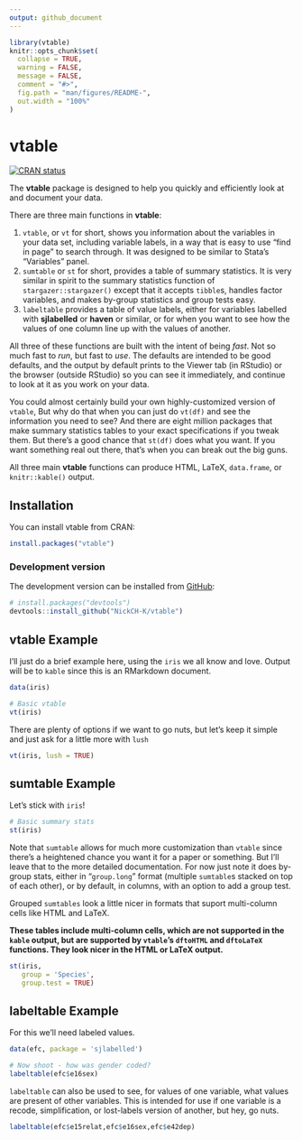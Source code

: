 ```yaml
---
output: github_document
---
```


<!-- README.md is generated from README.Rmd. Please edit that file -->

```r
library(vtable)
knitr::opts_chunk$set(
  collapse = TRUE,
  warning = FALSE,
  message = FALSE,
  comment = "#>",
  fig.path = "man/figures/README-",
  out.width = "100%"
)
```
# vtable

<!-- badges: start -->
[![CRAN status](https://www.r-pkg.org/badges/version/vtable)](https://CRAN.R-project.org/package=vtable)
<!-- badges: end -->

The **vtable** package is designed to help you quickly and efficiently look at and document your data.

There are three main functions in **vtable**:

1. `vtable`, or `vt` for short, shows you information about the variables in your data set, including variable labels, in a way that is easy to use "find in page" to search through. It was designed to be similar to Stata's "Variables" panel.
2. `sumtable` or `st` for short, provides a table of summary statistics. It is very similar in spirit to the summary statistics function of `stargazer::stargazer()` except that it accepts `tibble`s, handles factor variables, and makes by-group statistics and group tests easy.
3. `labeltable` provides a table of value labels, either for variables labelled with **sjlabelled** or **haven** or similar, or for when you want to see how the values of one column line up with the values of another.

All three of these functions are built with the intent of being *fast*. Not so much fast to *run*, but fast to *use*. The defaults are intended to be good defaults, and the output by default prints to the Viewer tab (in RStudio) or the browser (outside RStudio) so you can see it immediately, and continue to look at it as you work on your data. 

You could almost certainly build your own highly-customized version of `vtable`, But why do that when you can just do `vt(df)` and see the information you need to see? And there are eight million packages that make summary statistics tables to your exact specifications if you tweak them. But there's a good chance that `st(df)` does what you want. If you want something real out there, that's when you can break out the big guns.

All three main **vtable** functions can produce HTML, LaTeX, `data.frame`, or `knitr::kable()` output.

## Installation

You can install vtable from CRAN: 

```r
install.packages("vtable")
```

### Development version 

The development version can be installed from [GitHub](https://github.com/):

``` r
# install.packages("devtools")
devtools::install_github("NickCH-K/vtable")
```
## vtable Example

I'll just do a brief example here, using the `iris` we all know and love. Output will be to `kable` since this is an RMarkdown document.

```r
data(iris)

# Basic vtable
vt(iris)
```

There are plenty of options if we want to go nuts, but let's keep it simple and just ask for a little more with `lush`

```r
vt(iris, lush = TRUE)
```

## sumtable Example

Let's stick with `iris`!

```r
# Basic summary stats
st(iris)
```

Note that `sumtable` allows for much more customization than `vtable` since there's a heightened chance you want it for a paper or something. But I'll leave that to the more detailed documentation. For now just note it does by-group stats, either in "`group.long`" format (multiple `sumtable`s stacked on top of each other), or by default, in columns, with an option to add a group test.

Grouped `sumtables` look a little nicer in formats that suport multi-column cells like HTML and LaTeX. 

**These tables include multi-column cells, which are not supported in the `kable` output, but are supported by `vtable`'s `dftoHTML` and `dftoLaTeX` functions. They look nicer in the HTML or LaTeX output.**

```r
st(iris, 
   group = 'Species', 
   group.test = TRUE)
```

## labeltable Example

For this we'll need labeled values. 

```r
data(efc, package = 'sjlabelled')

# Now shoot - how was gender coded?
labeltable(efc$e16sex)
```

`labeltable` can also be used to see, for values of one variable, what values are present of other variables. This is intended for use if one variable is a recode, simplification, or lost-labels version of another, but hey, go nuts.

```r
labeltable(efc$e15relat,efc$e16sex,efc$e42dep)
```
